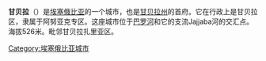 {{expand|time=2015-01-03T16:50:59+00:00}}
{{unreferenced|time=2015-01-03T16:50:59+00:00}}
{{Infobox settlement
|official_name = 甘贝拉<br>Gambela
|native_name = {{lang|am|ጋምቤላ}}
|image_skyline = Baro river Gambela.jpg
|imagesize = 300px
|image_caption = [[巴罗河|巴罗河]]
|image_flag = 
|image_seal = 
|image_map = 
|map_caption = 
|pushpin_map = Ethiopia
|pushpin_label_position =right
|pushpin_mapsize        = 300
|pushpin_map_caption    =甘贝拉在埃塞俄比亚的位置
|coordinates_region =  ET
|subdivision_type = 国家
|subdivision_type1 = [[埃塞俄比亚行政区划|州]]
|subdivision_name =  {{flag|Ethiopia}}
|subdivision_name1 = [[甘貝拉州|甘貝拉州]]
|subdivision_type2 = {{link-en|埃塞俄比亞縣份列表|List of zones of Ethiopia|专区}}
|subdivision_name2 = {{link-en|阿努亚克|Anuak Zone}}
|established_title = 
|established_date =
|government_type = 
|leader_title = 
|leader_name = 
|area_magnitude = 
|area_total_sq_mi =
|area_total_km2 = 
|area_land_sq_mi =
|area_land_km2 = 
|area_urban_sq_mi = 
|area_urban_km2 = 
|area_metro_km2 = 
|area_metro_sq_mi = 
|population_as_of= 2007
|population_footnotes =
|population_total = 39,022
|population_urban = 
|population_metro =
|population_density_sq_mi = 
|population_density_km2 =
|timezone               = [[東非時間|東非時間]]
|utc_offset             = +3
|timezone_DST =
|utc_offset_DST =   
|latd=8|latm=15|lats=|latNS=N
|longd=34|longm=35|longs=|longEW=E
|elevation_footnotes=
|elevation_m = 526
|elevation_ft = 
|postal_code_type = 
|postal_code = 
|area_code = 
|website = 
|footnotes =
}}

'''甘贝拉'''（{{lang-am|ጋምቤላ}}）是[[埃塞俄比亚|埃塞俄比亚]]的一个城市，也是[[甘贝拉州|甘贝拉州]]的首府。它在行政上是甘贝拉区，隶属于阿努亚克专区。这座城市位于[[巴罗河|巴罗河]]和它的支流Jajjaba河的交汇点。海拔526米。毗邻甘贝拉扎里亚区。

[[Category:埃塞俄比亚城市|Category:埃塞俄比亚城市]]